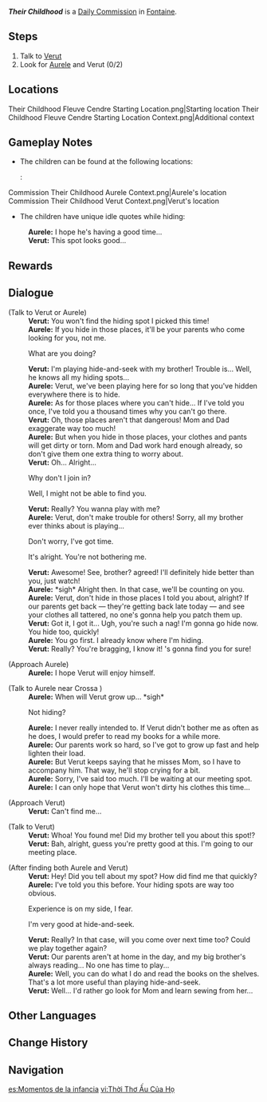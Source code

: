 {{Quest Infobox
|id            = 24003
|image         = Commission Their Childhood.png
|type          = Commission
|region        = Fontaine
|area          = Court of Fontaine Region
|subarea       = Court of Fontaine
|poi           = Court of Fontaine: Fleuve Cendre
|npc           = Aurele; Verut
|requirement   = <!--Any quest that needs to be completed first-->
|startLocation = [[Court of Fontaine: Fleuve Cendre]], [[Fontaine]]
|next          = Their Childhood: Time Waits for No One
|otherRewards  = *AR-Dependent Rewards
|characters    = Aurele; Verut; Traveler
}}
'''''Their Childhood''''' is a [[Daily Commission]] in [[Fontaine]].

==Steps==
# Talk to [[Verut]]
# Look for [[Aurele]] and Verut (0/2)

==Locations==
<gallery>
Their Childhood Fleuve Cendre Starting Location.png|Starting location
Their Childhood Fleuve Cendre Starting Location Context.png|Additional context
</gallery>

==Gameplay Notes==
* The children can be found at the following locations:
*: <gallery>
Commission Their Childhood Aurele Context.png|Aurele's location
Commission Their Childhood Verut Context.png|Verut's location
</gallery>
* The children have unique idle quotes while hiding:
{{Dialogue Start}}
:'''Aurele:''' I hope he's having a good time...
:'''Verut:''' This spot looks good...
{{Dialogue End}}

==Rewards==
{{Commission Rewards|full}}

==Dialogue==
{{Quest Description|You meet two children playing at the Fleuve Cendre...}}
{{Dialogue Start}}
;(Talk to Verut or Aurele)
:'''Verut:''' You won't find the hiding spot I picked this time!
:'''Aurele:''' If you hide in those places, it'll be your parents who come looking for you, not me.
:{{DIcon}} What are you doing?
:'''Verut:''' I'm playing hide-and-seek with my brother! Trouble is... Well, he knows all my hiding spots...
:'''Aurele:''' Verut, we've been playing here for so long that you've hidden everywhere there is to hide.
:'''Aurele:''' As for those places where you can't hide... If I've told you once, I've told you a thousand times why you can't go there.
:'''Verut:''' Oh, those places aren't that dangerous! Mom and Dad exaggerate way too much!
:'''Aurele:''' But when you hide in those places, your clothes and pants will get dirty or torn. Mom and Dad work hard enough already, so don't give them one extra thing to worry about.
:'''Verut:''' Oh... Alright...
:{{DIcon}} Why don't I join in?
:{{DIcon}} Well, I might not be able to find you.
:'''Verut:''' Really? You wanna play with me?
:'''Aurele:''' Verut, don't make trouble for others! Sorry, all my brother ever thinks about is playing...
:{{DIcon}} Don't worry, I've got time.
:{{DIcon}} It's alright. You're not bothering me.
:'''Verut:''' Awesome! See, brother? {{MC|m=He|f=She}} agreed! I'll definitely hide better than you, just watch!
:'''Aurele:''' *sigh* Alright then. In that case, we'll be counting on you.
:'''Aurele:''' Verut, don't hide in those places I told you about, alright? If our parents get back &mdash; they're getting back late today &mdash; and see your clothes all tattered, no one's gonna help you patch them up.
:'''Verut:''' Got it, I got it... Ugh, you're such a nag! I'm gonna go hide now. You hide too, quickly!
:'''Aurele:''' You go first. I already know where I'm hiding.
:'''Verut:''' Really? You're bragging, I know it! {{MC|m=He|f=She}}'s gonna find you for sure!
:{{Black Screen|Aurele and Verut hide in their respective spots...}}

;(Approach Aurele)
:'''Aurele:''' I hope Verut will enjoy himself.

;(Talk to Aurele near Crossa<!--unsure if he is always there-->)
:'''Aurele:''' When will Verut grow up... *sigh*
:{{DIcon}} Not hiding?
:'''Aurele:''' I never really intended to. If Verut didn't bother me as often as he does, I would prefer to read my books for a while more.
:'''Aurele:''' Our parents work so hard, so I've got to grow up fast and help lighten their load.
:'''Aurele:''' But Verut keeps saying that he misses Mom, so I have to accompany him. That way, he'll stop crying for a bit.
:'''Aurele:''' Sorry, I've said too much. I'll be waiting at our meeting spot.
:'''Aurele:''' I can only hope that Verut won't dirty his clothes this time...

;(Approach Verut)
:'''Verut:''' Can't find me...

;(Talk to Verut)
:'''Verut:''' Whoa! You found me! Did my brother tell you about this spot!?
:'''Verut:''' Bah, alright, guess you're pretty good at this. I'm going to our meeting place.

;(After finding both Aurele and Verut)
:'''Verut:''' Hey! Did you tell {{MC|m=him|f=her}} about my spot? How did {{MC|m=he|f=she}} find me that quickly?
:'''Aurele:''' I've told you this before. Your hiding spots are way too obvious.
:{{DIcon}} Experience is on my side, I fear.
:{{DIcon}} I'm very good at hide-and-seek.
:'''Verut:''' Really? In that case, will you come over next time too? Could we play together again?
:'''Verut:''' Our parents aren't at home in the day, and my big brother's always reading... No one has time to play...
:'''Aurele:''' Well, you can do what I do and read the books on the shelves. That's a lot more useful than playing hide-and-seek.
:'''Verut:''' Well... I'd rather go look for Mom and learn sewing from her...
{{Dialogue End}}

==Other Languages==
{{Other Languages
|en      = Their Childhood
|zhs     = 他们的童年
|zhs_rm  = Tāmen de Tóngnián
|zht     = 他們的童年
|zht_rm  = Tāmen de Tóngnián
|zh_tl   = Their Childhood
|ja      = 彼らの子供時代
|ja_rm   = Karera no Kodomo Jidai
|ja_tl   = Their Childhood
|ko      = 그들<->의 어린 시절
|ko_tl   = 
|es      = Momentos de la infancia
|es_tl   = Childhood Moments
|fr      = Leur enfance
|fr_tl   = Their Childhood
|ru      = Их детство
|ru_tl   = 
|th      = วัยเด็กของพวกเขา
|th_rm   = 
|th_tl   = 
|vi      = Thời Thơ Ấu Của Họ
|vi_tl   = Their Childhood
|de      = Ihre Kindheit
|de_tl   = Their Childhood
|id      = Masa Kecil Mereka
|id_tl   = Their Childhood
|pt      = Momentos da Infância
|pt_tl   = 
|tr      = Çocukluk Ne Güzel Şey
|tr_tl   = What a Beautiful Thing Childhood Is
|it      = La loro infanzia
|it_tl   = 
}}

==Change History==
{{Change History|4.0}}

==Navigation==
{{Commission Navbox|Fontaine}}

[[es:Momentos de la infancia]]
[[vi:Thời Thơ Ấu Của Họ]]